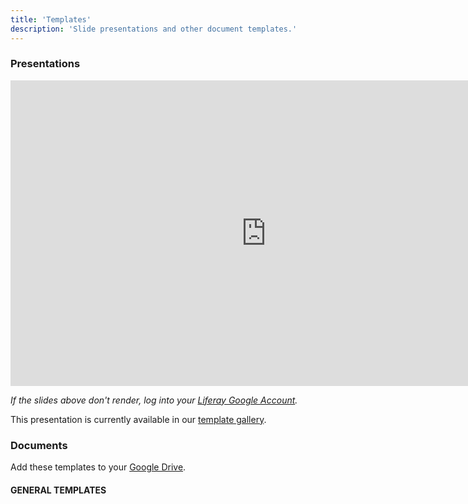 ```yaml
---
title: 'Templates'
description: 'Slide presentations and other document templates.'
---
```



### Presentations

<div class="slides-embed">
    <iframe src="https://docs.google.com/a/liferay.com/presentation/d/e/2PACX-1vR0sUMw4tjfkGALrRAKOpGMIYHrryjr4ceHPRv5oepbXOi9vkw2WYEn5elhASiXbxI9ltfBSrG0Jjp9/embed?start=false&amp;loop=false&amp;delayms=3000"
        frameborder="0" width="818" height="489" allowfullscreen={true} mozallowfullscreen={true} webkitallowfullscreen={true}></iframe>
</div>

_If the slides above don't render, log into your [Liferay Google Account](https://docs.google.com/presentation/u/0/?ftv=1&tgif=d)._

This presentation is currently available in our [template gallery](https://docs.google.com/presentation/u/0/?ftv=1&tgif=d).

### Documents

Add these templates to your [Google Drive](https://drive.google.com/open?id=0B1SRJOp79V4lcGRTTG9NNHpGRUk).

#### GENERAL TEMPLATES

<Grid columns="repeat( auto-fit, minmax(200px, 1fr) )" autoRows="auto" gap="1rem">
    <AssetCardSingle title="Default Cover" preview="/images/templates/thumbnails/doc-default.png" link="https://fonts.google.com/specimen/Source+Sans+Pro"/>
	<AssetCardSingle title="Document Sans Cover" preview="/images/templates/thumbnails/doc-coverless.png" link="https://fonts.google.com/specimen/Source+Han+Sans"/>
	<AssetCardSingle title="Letterhead" preview="/images/templates/thumbnails/doc-letterhead.png" link="https://fonts.google.com/specimen/Source+Han+Sans"/>
	<AssetCardSingle title="Training" preview="/images/templates/thumbnails/doc-training.png" link="https://fonts.google.com/specimen/Source+Han+Sans"/>
</Grid>

<br />
<br />
